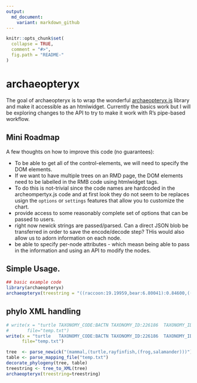 ```yaml
---
output:
  md_document:
    variant: markdown_github
---
```


<!-- README.md is generated from README.Rmd. Please edit that file -->

```r
knitr::opts_chunk$set(
  collapse = TRUE,
  comment = "#>",
  fig.path = "README-"
)
```

# archaeopteryx

The goal of archaeopteryx is to wrap the wonderful [archaeopteryx.js](https://sites.google.com/site/cmzmasek/home/software/archaeopteryx-js) library and make it accessible as an htmlwidget. Currently the basics work but I will be exploring changes to the API to try to make it work with R's pipe-based workflow.

## Mini Roadmap

A few thoughts on how to improve this code (no guarantees):

- To be able to get all of the control-elements, we will need to specify the DOM elements.
- If we want to have multiple trees on an RMD page, the DOM elements need to be labelled in the RMB code using htmlwidget tags.
- To do this is not-trivial since the code names are hardcoded in the archeompertyx.js code and at first look they do not seem to be replaces usign the `options` or `settings` features that allow you to customize the chart.
- provide access to some reasonably complete set of options that can be passed to users.
- right now newick strings are passed/parsed. Can a direct JSON blob be transferred in order to save the encode/decode step? THis would also allow us to adorn information on each node.
- be able to specify per-node attributes - which measn being able to pass in the information and using an API to modify the nodes.


## Simple Usage.


```r
## basic example code
library(archaeopteryx)
archaeopteryx(treestring = "((raccoon:19.19959,bear:6.80041):0.84600,((sea_lion:11.99700,seal:12.00300):7.
```

## phylo XML handling

```r
# write(x = "turtle	TAXONOMY_CODE:BACTN	TAXONOMY_ID:226186	TAXONOMY_ID_PROVIDER:ncbi	TAXONOMY_SN:Bacteroides thetaiotaomicron	SEQ_ACCESSION:29341016	SEQ_ACCESSION_SOURCE:gi	SEQ_SYMBOL:BT3701 SEQ_NAME:SusD",
#       file="temp.txt")
write(x = "turtle	TAXONOMY_CODE:BACTN	TAXONOMY_ID:226186	TAXONOMY_ID_PROVIDER:ncbi	TAXONOMY_SN:Bacteroides thetaiotaomicron	SEQ_ACCESSION:29341016	SEQ_ACCESSION_SOURCE:gi SEQ_NAME:SusD SEQ_SYMBOL:BT3701",
      file="temp.txt")

tree  <- parse_newick("(mammal,(turtle,rayfinfish,(frog,salamander)))")
table <- parse_mapping_file("temp.txt")
decorate_phylogeny(tree, table)
treestring <- tree_to_XML(tree)
archaeopteryx(treestring=treestring)

```
